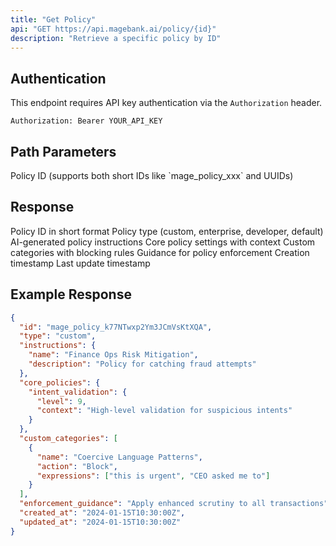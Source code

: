 ```yaml
---
title: "Get Policy"
api: "GET https://api.magebank.ai/policy/{id}"
description: "Retrieve a specific policy by ID"
---
```


## Authentication

This endpoint requires API key authentication via the `Authorization` header.

```
Authorization: Bearer YOUR_API_KEY
```

## Path Parameters

<ParamField path="id" type="string" required>
  Policy ID (supports both short IDs like `mage_policy_xxx` and UUIDs)
</ParamField>

## Response

<ResponseField name="id" type="string">
  Policy ID in short format
</ResponseField>

<ResponseField name="type" type="string">
  Policy type (custom, enterprise, developer, default)
</ResponseField>

<ResponseField name="instructions" type="object">
  AI-generated policy instructions
</ResponseField>

<ResponseField name="core_policies" type="object">
  Core policy settings with context
</ResponseField>

<ResponseField name="custom_categories" type="array">
  Custom categories with blocking rules
</ResponseField>

<ResponseField name="enforcement_guidance" type="string">
  Guidance for policy enforcement
</ResponseField>

<ResponseField name="created_at" type="string">
  Creation timestamp
</ResponseField>

<ResponseField name="updated_at" type="string">
  Last update timestamp
</ResponseField>

## Example Response

```json
{
  "id": "mage_policy_k77NTwxp2Ym3JCmVsKtXQA",
  "type": "custom",
  "instructions": {
    "name": "Finance Ops Risk Mitigation",
    "description": "Policy for catching fraud attempts"
  },
  "core_policies": {
    "intent_validation": {
      "level": 9,
      "context": "High-level validation for suspicious intents"
    }
  },
  "custom_categories": [
    {
      "name": "Coercive Language Patterns",
      "action": "Block",
      "expressions": ["this is urgent", "CEO asked me to"]
    }
  ],
  "enforcement_guidance": "Apply enhanced scrutiny to all transactions",
  "created_at": "2024-01-15T10:30:00Z",
  "updated_at": "2024-01-15T10:30:00Z"
}
```